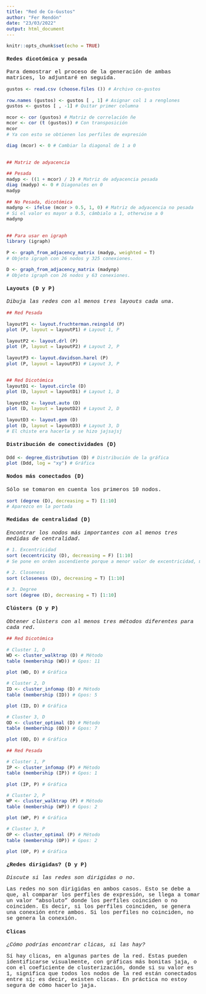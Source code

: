 ---
title: "Red de Co-Gustos"
author: "Fer Rendón"
date: "23/03/2022"
output: html_document
---
<style type = "text/css">
body {
font-family: Courier New;
font-size: 11pt;
}
</style>

```{r setup, include=FALSE}
knitr::opts_chunk$set(echo = TRUE)
```

#### **Redes dicotómica y pesada**

Para demostrar el proceso de la generación de ambas matrices, lo adjuntaré en seguida.

```{r}
gustos <- read.csv (choose.files ()) # Archivo co-gustos

row.names (gustos) <- gustos [ , 1] # Asignar col 1 a renglones
gustos <- gustos [ , -1] # Quitar primer columna

mcor <- cor (gustos) # Matriz de correlación ñe
mcor <- cor (t (gustos)) # Con transposición
mcor
# Ya con esto se obtienen los perfiles de expresión

diag (mcor) <- 0 # Cambiar la diagonal de 1 a 0


## Matriz de adyacencia

## Pesada
madyp <- ((1 + mcor) / 2) # Matriz de adyacencia pesada
diag (madyp) <- 0 # Diagonales en 0
madyp

## No Pesada, dicotómica
madynp <- ifelse (mcor > 0.5, 1, 0) # Matriz de adyacencia no pesada
# Si el valor es mayor a 0.5, cámbialo a 1, otherwise a 0
madynp


## Para usar en igraph
library (igraph)

P <- graph_from_adjacency_matrix (madyp, weighted = T)
# Objeto igraph con 26 nodos y 325 conexiones.

D <- graph_from_adjacency_matrix (madynp)
# Objeto igraph con 26 nodos y 63 conexiones.
```

#### **Layouts (D y P)**

*Dibuja las redes con al menos tres layouts cada una.*

```{r}
## Red Pesada

layoutP1 <- layout.fruchterman.reingold (P)
plot (P, layout = layoutP1) # Layout 1, P

layoutP2 <- layout.drl (P)
plot (P, layout = layoutP2) # Layout 2, P

layoutP3 <- layout.davidson.harel (P)
plot (P, layout = layoutP3) # Layout 3, P


## Red Dicotómica
layoutD1 <- layout.circle (D)
plot (D, layout = layoutD1) # Layout 1, D

layoutD2 <- layout.auto (D)
plot (D, layout = layoutD2) # Layout 2, D

layoutD3 <- layout.gem (D)
plot (D, layout = layoutD3) # Layout 3, D
# El chiste era hacerla y se hizo jajsajsj
```

#### **Distribución de conectividades (D)**

``` {r}
Ddd <- degree_distribution (D) # Distribución de la gráfica
plot (Ddd, log = "xy") # Gráfica

```

#### **Nodos más conectados (D)**

Sólo se tomaron en cuenta los primeros 10 nodos.

``` {r}
sort (degree (D), decreasing = T) [1:10]
# Aparezco en la portada
```

#### **Medidas de centralidad (D)**

*Encontrar los nodos más importantes con al menos tres medidas de centralidad.*

``` {r}
# 1. Excentricidad
sort (eccentricity (D), decreasing = F) [1:10]
# Se pone en orden ascendiente porque a menor valor de excentricidad, más cerca del centro.

# 2. Closeness
sort (closeness (D), decreasing = T) [1:10]

# 3. Degree
sort (degree (D), decreasing = T) [1:10]
```

#### **Clústers (D y P)**

*Obtener clústers con al menos tres métodos diferentes para cada red.*

``` {r}
## Red Dicotómica

# Cluster 1, D
WD <- cluster_walktrap (D) # Método
table (membership (WD)) # Gpos: 11
```
``` {r, echo = F}
plot (WD, D) # Gráfica
```

``` {r}
# Cluster 2, D
ID <- cluster_infomap (D) # Método
table (membership (ID)) # Gpos: 5
```
``` {r, echo = F}
plot (ID, D) # Gráfica
```

``` {r}
# Cluster 3, D
OD <- cluster_optimal (D) # Método
table (membership (OD)) # Gpos: 7 
```
``` {r, echo = F}
plot (OD, D) # Gráfica
```

``` {r}
## Red Pesada

# Cluster 1, P
IP <- cluster_infomap (P) # Método
table (membership (IP)) # Gpos: 1
```
```{r, echo = F}
plot (IP, P) # Gráfica
```

```{r}
# Cluster 2, P
WP <- cluster_walktrap (P) # Método
table (membership (WP)) # Gpos: 2
```
```{r, echo = F}
plot (WP, P) # Gráfica
```

```{r}
# Cluster 3, P
OP <- cluster_optimal (P) # Método
table (membership (OP)) # Gpos: 2
```
```{r, echo = F}
plot (OP, P) # Gráfica
```

#### **¿Redes dirigidas? (D y P)**

*Discute si las redes son dirigidas o no.*

Las redes no son dirigidas en ambos casos. Esto se debe a que, al comparar los perfiles de expresión, se llega a tomar un valor "absoluto" donde los perfiles coinciden o no coinciden. Es decir, si los perfiles coinciden, se genera una conexión entre ambos. Si los perfiles no coinciden, no se genera la conexión.



#### **Clicas**

*¿Cómo podrías encontrar clicas, si las hay?*

Sí hay clicas, en algunas partes de la red. Estas pueden identificarse visualmente, con gráficas más bonitas jaja, o con el coeficiente de clusterización, donde si su valor es 1, significa que todos los nodos de la red están conectados entre sí; es decir, existen clicas. En práctica no estoy segura de cómo hacerlo jaja.
